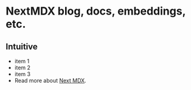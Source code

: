 # NextMDX blog, docs, embeddings, etc.

## Intuitive ##

- item 1
- item 2
- item 3
- Read more about [Next MDX](https://nextjs.org/docs/pages/building-your-application/configuring/mdx). 

